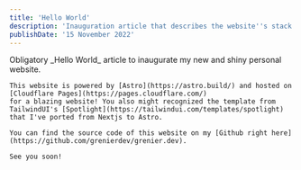 ```yaml
---
title: 'Hello World'
description: 'Inauguration article that describes the website''s stack.'
publishDate: '15 November 2022'
---
```



<Article frontmatter={frontmatter} >
	Obligatory _Hello World_ article to inaugurate my new and shiny personal website.

	This website is powered by [Astro](https://astro.build/) and hosted on [Cloudflare Pages](https://pages.cloudflare.com/)
	for a blazing website! You also might recognized the template from TailwindUI's [Spotlight](https://tailwindui.com/templates/spotlight)
	that I've ported from Nextjs to Astro.

	You can find the source code of this website on my [Github right here](https://github.com/grenierdev/grenier.dev).

	See you soon!
</Article>